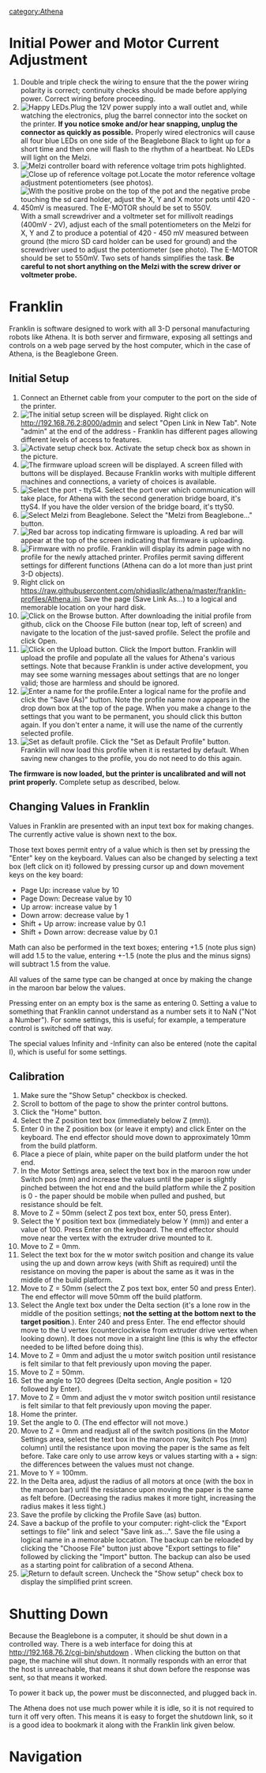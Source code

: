 
[[category:Athena]]

=Initial Power and Motor Current Adjustment=
# Double and triple check the wiring to ensure that the the power wiring polarity is correct; continuity checks should be made before applying power. Correct wiring before proceeding.
# [[File:Athena_good_electronics.JPG|thumb|right|Happy LEDs.]]Plug the 12V power supply into a wall outlet and, while watching the electronics, plug the barrel connector into the socket on the printer. '''If you notice smoke and/or hear snapping, unplug the connector as quickly as possible.''' Properly wired electronics will cause all four blue LEDs on one side of the Beaglebone Black to light up for a short time and then one will flash to the rhythm of a heartbeat. No LEDs will light on the Melzi.{{clear}}
#[[File:MOST_Melzi_pots_highlight.JPG|thumb|right|Melzi controller board with reference voltage trim pots highlighted.]][[File:MOST_Melzi_pot.JPG|thumb|right|Close up of reference voltage pot.]]Locate the motor reference voltage adjustment potentiometers (see photos).{{clear}}
# [[File:Athena_adjust_motor_current0.JPG|thumb|right|With the positive probe on the top of the pot and the negative probe touching the sd card holder, adjust the X, Y and X motor pots until 420 - 450mV is measured. The E-MOTOR should be set to 550V.]] With a small screwdriver and a voltmeter set for millivolt readings (400mV - 2V), adjust each of the small potentiometers on the Melzi  for X, Y and Z to produce a potential of 420 - 450 mV measured between ground (the micro SD card holder can be used for ground) and the screwdriver used to adjust the potentiometer (see photo). The E-MOTOR should be set to 550mV. Two sets of hands simplifies the task. '''Be careful to not short anything on the Melzi with the screw driver or voltmeter probe.'''{{clear}}


=Franklin=
Franklin is software designed to work with all 3-D personal manufacturing robots like Athena. It is both server and firmware, exposing all settings and controls on a web page served by the host computer, which in the case of Athena, is the Beaglebone Green.

==Initial Setup==
# Connect an Ethernet cable from your computer to the port on the side of the printer.
# [[File:Franklin_initial_screen.png|thumb|right|The initial setup screen will be displayed.]] Right click on http://192.168.76.2:8000/admin and select "Open Link in New Tab". Note "admin" at the end of the address - Franklin has different pages allowing different levels of access to features.{{clear}}
# [[File:Franklin_setup_checkbox.png|thumb|right|Activate setup check box.]] Activate the setup check box as shown in the picture.{{clear}}
# [[File:Franklin_firmware_upload_initial.png|thumb|right|The firmware upload screen will be displayed.]] A screen filled with buttons will be displayed. Because Franklin works with multiple different machines and connections, a variety of choices is available.{{clear}}
# [[File:Franklin_ttyS4.png|thumb|right|Select the port - ttyS4.]] Select the port over which communication will take place, for Athena with the second generation bridge board, it's ttyS4.  If you have the older version of the bridge board, it's ttyS0.{{clear}}
# [[File:Franklin_melzi_bbb.png|thumb|right|Select Melzi from Beaglebone.]] Select the "Melzi from Beaglebone..." button.{{clear}}
# [[File:Franklin_firmware_upload.png|thumb|right|Red bar across top indicating firmware is uploading.]] A red bar will appear at the top of the screen indicating that firmware is uploading.{{clear}}
# [[File:Franklin_empty_profile.png|thumb|right|Firmware with no profile.]] Franklin will display its admin page with no profile for the newly attached printer. Profiles permit saving different settings for different functions (Athena can do a lot more than just print 3-D objects).{{clear}}
# Right click on https://raw.githubusercontent.com/phidiasllc/athena/master/franklin-profiles/Athena.ini. Save the page (Save Link As...) to a logical and memorable location on your hard disk.{{clear}}
# [[File:Franklin_upload_profile.png|thumb|right|Click on the Browse button.]] After downloading the initial profile from github, click on the Choose File button (near top, left of screen) and navigate to the location of the just-saved profile. Select the profile and click Open.{{clear}}
# [[File:Franklin_upload_profile2.png|thumb|right|Click on the Upload button.]] Click the Import button. Franklin will upload the profile and populate all the values for Athena's various settings.  Note that because Franklin is under active development, you may see some warning messages about settings that are no longer valid; those are harmless and should be ignored.{{clear}}
# [[File:Franklin_name_profile.png|thumb|right|Enter a name for the profile.]]Enter a logical name for the profile and click the "Save (As)" button. Note the profile name now appears in the drop down box at the top of the page.  When you make a change to the settings that you want to be permanent, you should click this button again.  If you don't enter a name, it will use the name of the currently selected profile.{{clear}}
# [[File:Franklin_default_profile.png|thumb|right|Set as default profile.]] Click the "Set as Default Profile" button. Franklin will now load this profile when it is restarted by default.  When saving new changes to the profile, you do not need to do this again.{{clear}}

'''The firmware is now loaded, but the printer is uncalibrated and will not print properly.''' Complete setup as described, below.

==Changing Values in Franklin==
Values in Franklin are presented with an input text box for making changes.  The currently active value is shown next to the box.

Those text boxes permit entry of a value which is then set by pressing the "Enter" key on the keyboard. Values can also be changed by selecting a text box (left click on it) followed by pressing cursor up and down movement keys on the key board:
* Page Up: increase value by 10
* Page Down: Decrease value by 10
* Up arrow: increase value by 1
* Down arrow: decrease value by 1
* Shift + Up arrow: increase value by 0.1
* Shift + Down arrow: decrease value by 0.1

Math can also be performed in the text boxes; entering +1.5 (note plus sign) will add 1.5 to the value, entering +-1.5 (note the plus and the minus signs) will subtract 1.5 from the value.

All values of the same type can be changed at once by making the change in the maroon bar below the values.

Pressing enter on an empty box is the same as entering 0.  Setting a value to something that Franklin cannot understand as a number sets it to NaN ("Not a Number").  For some settings, this is useful; for example, a temperature control is switched off that way.

The special values Infinity and -Infinity can also be entered (note the capital I), which is useful for some settings.

==Calibration==
# Make sure the "Show Setup" checkbox is checked.
# Scroll to bottom of the page to show the printer control buttons. 
# Click the "Home" button.
# Select the Z position text box (immediately below Z (mm)).
# Enter 0 in the Z position box (or leave it empty) and click Enter on the keyboard. The end effector should move down to approximately 10mm from the build platform.
# Place a piece of plain, white paper on the build platform under the hot end.
# In the Motor Settings area, select the text box in the maroon row under Switch pos (mm) and increase the values until the paper is slightly pinched between the hot end and the build platform while the Z position is 0 - the paper should be mobile when pulled and pushed, but resistance should be felt.
# Move to Z = 50mm (select Z pos text box, enter 50, press Enter).
# Select the Y position text box (immediately below Y (mm)) and enter a value of 100. Press Enter on the keyboard. The end effector should move near the vertex with the extruder drive mounted to it.
# Move to Z = 0mm.
# Select the text box for the w motor switch position and change its value using the up and down arrow keys (with Shift as required) until the resistance on moving the paper is about the same as it was in the middle of the build platform.
# Move to Z = 50mm (select the Z pos text box, enter 50 and press Enter). The end effector will move 50mm off the build platform.
# Select the Angle text box under the Delta section (it's a lone row in the middle of the position settings; '''not the setting at the bottom next to the target position'''.). Enter 240 and press Enter. The end effector should move to the U vertex (counterclockwise from extruder drive vertex when looking down).  It does not move in a straight line (this is why the effector needed to be lifted before doing this).
# Move to Z = 0mm and adjust the u motor switch position until resistance is felt similar to that felt previously upon moving the paper.
# Move to Z = 50mm.
# Set the angle to 120 degrees (Delta section, Angle position = 120 followed by Enter).
# Move to Z = 0mm and adjust the v motor switch position until resistance is felt similar to that felt previously upon moving the paper.
# Home the printer.
# Set the angle to 0. (The end effector will not move.)
# Move to Z = 0mm and readjust all of the switch positions (in the Motor Settings area, select the text box in the maroon row, Switch Pos (mm) column) until the resistance upon moving the paper is the same as felt before.  Take care only to use arrow keys or values starting with a + sign: the differences between the values must not change.
# Move to Y = 100mm.
# In the Delta area, adjust the radius of all motors at once (with the box in the maroon bar) until the resistance upon moving the paper is the same as felt before.  (Decreasing the radius makes it more tight, increasing the radius makes it less tight.)
# Save the profile by clicking the Profile Save (as) button.
# Save a backup of the profile to your computer: right-click the "Export settings to file" link and select "Save link as...". Save the file using a logical name in a memorable loccation. The backup can be reloaded by clicking the "Choose File" button just above "Export settings to file" followed by clicking the "Import" button.  The backup can also be used as a starting point for calibration of a second Athena.
# [[File:Franklin_setup_complete.png|thumb|right|Return to default screen.]] Uncheck the "Show setup" check box to display the simplified print screen.{{clear}}

=Shutting Down=
Because the Beaglebone is a computer, it should be shut down in a controlled way.  There is a web interface for doing this at http://192.168.76.2/cgi-bin/shutdown .  When clicking the button on that page, the machine will shut down.  It normally responds with an error that the host is unreachable, that means it shut down before the response was sent, so that means it worked.

To power it back up, the power must be disconnected, and plugged back in.

The Athena does not use much power while it is idle, so it is not required to turn it off very often.  This means it is easy to forget the shutdown link, so it is a good idea to bookmark it along with the Franklin link given below.

=Navigation=
{{template:Athena_Basic_Nav}}